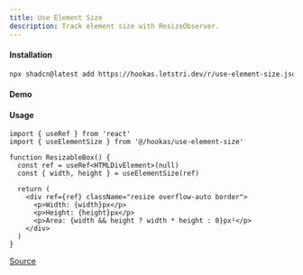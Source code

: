 ```yaml
---
title: Use Element Size
description: Track element size with ResizeObserver.
---
```


#### Installation

```bash
npx shadcn@latest add https://hookas.letstri.dev/r/use-element-size.json
```

#### Demo


<ElementSizeDemo />

#### Usage

```tsx
import { useRef } from 'react'
import { useElementSize } from '@/hookas/use-element-size'

function ResizableBox() {
  const ref = useRef<HTMLDivElement>(null)
  const { width, height } = useElementSize(ref)

  return (
    <div ref={ref} className="resize overflow-auto border">
      <p>Width: {width}px</p>
      <p>Height: {height}px</p>
      <p>Area: {width && height ? width * height : 0}px²</p>
    </div>
  )
}
```

[Source](https://github.com/letstri/hookas/blob/main/registry/hooks/use-element-size.ts)
